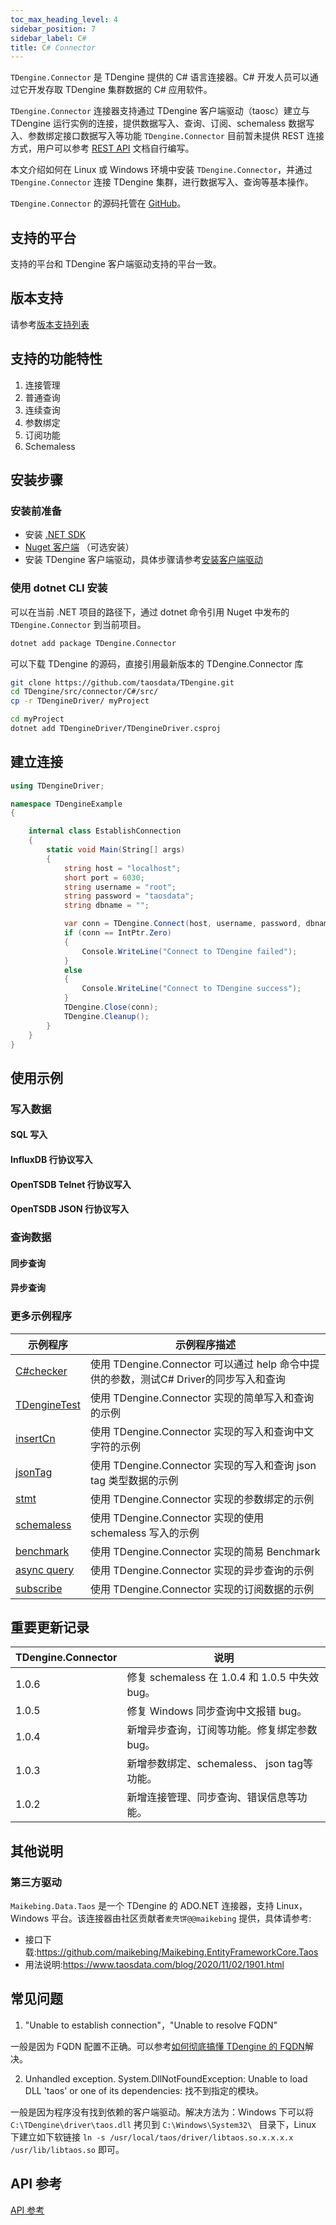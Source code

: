 ```yaml
---
toc_max_heading_level: 4
sidebar_position: 7
sidebar_label: C#
title: C# Connector
---
```




`TDengine.Connector` 是 TDengine 提供的 C# 语言连接器。C# 开发人员可以通过它开发存取 TDengine 集群数据的 C# 应用软件。

`TDengine.Connector` 连接器支持通过 TDengine 客户端驱动（taosc）建立与 TDengine 运行实例的连接，提供数据写入、查询、订阅、schemaless 数据写入、参数绑定接口数据写入等功能 `TDengine.Connector` 目前暂未提供 REST 连接方式，用户可以参考 [REST API](/reference/rest-api/) 文档自行编写。

本文介绍如何在 Linux 或 Windows 环境中安装 `TDengine.Connector`，并通过 `TDengine.Connector` 连接 TDengine 集群，进行数据写入、查询等基本操作。

`TDengine.Connector` 的源码托管在 [GitHub](https://github.com/taosdata/taos-connector-dotnet)。

## 支持的平台

支持的平台和 TDengine 客户端驱动支持的平台一致。

## 版本支持

请参考[版本支持列表](../connector#版本支持)

## 支持的功能特性

1. 连接管理
2. 普通查询
3. 连续查询
4. 参数绑定
5. 订阅功能
6. Schemaless

## 安装步骤

### 安装前准备

* 安装 [.NET SDK](https://dotnet.microsoft.com/download)
* [Nuget 客户端](https://docs.microsoft.com/en-us/nuget/install-nuget-client-tools) （可选安装）
* 安装 TDengine 客户端驱动，具体步骤请参考[安装客户端驱动](../connector#安装客户端驱动)

### 使用 dotnet CLI 安装

<Tabs defaultValue="CLI">
<TabItem value="CLI" label="使用 dotnet CLI 获取 C# 驱动">

可以在当前 .NET 项目的路径下，通过 dotnet 命令引用 Nuget 中发布的 `TDengine.Connector` 到当前项目。

``` bash
dotnet add package TDengine.Connector
```

</TabItem>
<TabItem value="source" label="使用源码获取 C# 驱动">

可以下载 TDengine 的源码，直接引用最新版本的 TDengine.Connector 库

```bash
git clone https://github.com/taosdata/TDengine.git
cd TDengine/src/connector/C#/src/
cp -r TDengineDriver/ myProject

cd myProject
dotnet add TDengineDriver/TDengineDriver.csproj
```
</TabItem>
</Tabs>

## 建立连接

``` C#
using TDengineDriver;

namespace TDengineExample
{

    internal class EstablishConnection
    {
        static void Main(String[] args)
        {
            string host = "localhost";
            short port = 6030;
            string username = "root";
            string password = "taosdata";
            string dbname = "";

            var conn = TDengine.Connect(host, username, password, dbname, port);
            if (conn == IntPtr.Zero)
            {
                Console.WriteLine("Connect to TDengine failed");
            }
            else
            {
                Console.WriteLine("Connect to TDengine success");
            }
            TDengine.Close(conn);
            TDengine.Cleanup();
        }
    }
}

```

## 使用示例

### 写入数据

#### SQL 写入

<CSInsert />

#### InfluxDB 行协议写入

<CSInfluxLine />

#### OpenTSDB Telnet 行协议写入

<CSOpenTSDBTelnet />

#### OpenTSDB JSON 行协议写入

<CSOpenTSDBJson />

### 查询数据

#### 同步查询

<CSQuery />

#### 异步查询

<CSAsyncQuery />

### 更多示例程序

|示例程序                                                                                                               | 示例程序描述                                       |
|--------------------------------------------------------------------------------------------------------------------|--------------------------------------------|
| [C#checker](https://github.com/taosdata/TDengine/tree/develop/examples/C%23/C%23checker)                           | 使用 TDengine.Connector 可以通过 help 命令中提供的参数，测试C# Driver的同步写入和查询    |
| [TDengineTest](https://github.com/taosdata/TDengine/tree/develop/examples/C%23/TDengineTest)                       | 使用 TDengine.Connector 实现的简单写入和查询的示例 |
| [insertCn](https://github.com/taosdata/TDengine/tree/develop/examples/C%23/insertCn)                               | 使用 TDengine.Connector 实现的写入和查询中文字符的示例    |
| [jsonTag](https://github.com/taosdata/TDengine/tree/develop/examples/C%23/jsonTag)                                 | 使用 TDengine.Connector 实现的写入和查询 json tag 类型数据的示例 |
| [stmt](https://github.com/taosdata/TDengine/tree/develop/examples/C%23/stmt)                                       | 使用 TDengine.Connector 实现的参数绑定的示例 |
| [schemaless](https://github.com/taosdata/TDengine/tree/develop/examples/C%23/schemaless)                           | 使用 TDengine.Connector 实现的使用 schemaless 写入的示例 |
| [benchmark](https://github.com/taosdata/TDengine/tree/develop/examples/C%23/taosdemo)                              | 使用 TDengine.Connector 实现的简易 Benchmark |
| [async   query](https://github.com/taosdata/taos-connector-dotnet/blob/develop/examples/QueryAsyncSample.cs) | 使用 TDengine.Connector 实现的异步查询的示例 |
| [subscribe](https://github.com/taosdata/taos-connector-dotnet/blob/develop/examples/SubscribeSample.cs)      | 使用 TDengine.Connector 实现的订阅数据的示例 |

## 重要更新记录

| TDengine.Connector | 说明                           |
|--------------------|--------------------------------|
|        1.0.6       | 修复 schemaless 在 1.0.4 和 1.0.5 中失效 bug。 |
|        1.0.5       | 修复 Windows 同步查询中文报错 bug。   |
|        1.0.4       | 新增异步查询，订阅等功能。修复绑定参数 bug。    |
|        1.0.3       | 新增参数绑定、schemaless、 json tag等功能。 |
|        1.0.2       | 新增连接管理、同步查询、错误信息等功能。   |

## 其他说明

### 第三方驱动

`Maikebing.Data.Taos` 是一个 TDengine 的 ADO.NET 连接器，支持 Linux，Windows 平台。该连接器由社区贡献者`麦壳饼@@maikebing` 提供，具体请参考:

* 接口下载:<https://github.com/maikebing/Maikebing.EntityFrameworkCore.Taos>
* 用法说明:<https://www.taosdata.com/blog/2020/11/02/1901.html>

## 常见问题

1. "Unable to establish connection"，"Unable to resolve FQDN"

  一般是因为 FQDN 配置不正确。可以参考[如何彻底搞懂 TDengine 的 FQDN](https://www.taosdata.com/blog/2021/07/29/2741.html)解决。

2. Unhandled exception. System.DllNotFoundException: Unable to load DLL 'taos' or one of its dependencies: 找不到指定的模块。

  一般是因为程序没有找到依赖的客户端驱动。解决方法为：Windows 下可以将 `C:\TDengine\driver\taos.dll` 拷贝到 `C:\Windows\System32\ ` 目录下，Linux 下建立如下软链接 `ln -s /usr/local/taos/driver/libtaos.so.x.x.x.x /usr/lib/libtaos.so` 即可。

## API 参考

[API 参考](https://docs.taosdata.com/api/connector-csharp/html/860d2ac1-dd52-39c9-e460-0829c4e5a40b.htm)

